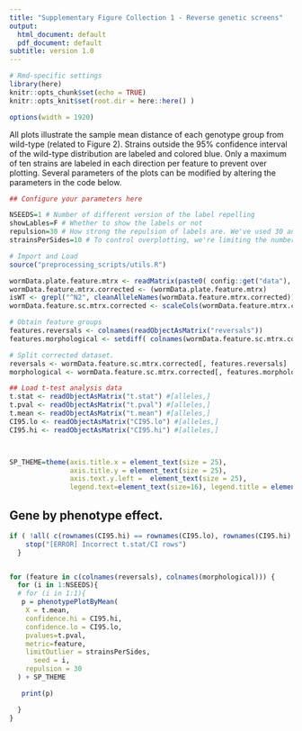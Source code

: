 ```yaml
---
title: "Supplementary Figure Collection 1 - Reverse genetic screens"
output:
  html_document: default
  pdf_document: default
subtitle: version 1.0
---
```


```r
# Rmd-specific settings
library(here)
knitr::opts_chunk$set(echo = TRUE)
knitr::opts_knit$set(root.dir = here::here() )

options(width = 1920)

```

All plots illustrate the sample mean distance of each genotype group from wild-type (related to Figure 2). Strains outside the 95% confidence interval of the wild-type distribution are labeled and colored blue. Only a maximum of ten strains are labeled in each direction per feature to prevent over plotting. Several parameters of the plots can be modified by altering the parameters in the code below. 

```r
## Configure your parameters here

NSEEDS=1 # Number of different version of the label repelling 
showLables=F # Whether to show the labels or not
repulsion=30 # How strong the repulsion of labels are. We've used 30 and 50.
strainsPerSides=10 # To control overplotting, we're limiting the number of labels shown to maximum 10 on each side of the wild-type.
```


```r
# Import and Load
source("preprocessing_scripts/utils.R")

wormData.plate.feature.mtrx <- readMatrix(paste0( config::get("data"), "/wormData.plate.feature.mtrx") )
wormData.feature.mtrx.corrected <- (wormData.plate.feature.mtrx)
isWT <- grepl("^N2", cleanAlleleNames(wormData.feature.mtrx.corrected))
wormData.feature.sc.mtrx.corrected <- scaleCols(wormData.feature.mtrx.corrected)

# Obtain feature groups
features.reversals <- colnames(readObjectAsMatrix("reversals"))
features.morphological <- setdiff( colnames(wormData.feature.sc.mtrx.corrected), features.reversals )

# Split corrected dataset.
reversals <- wormData.feature.sc.mtrx.corrected[, features.reversals]
morphological <- wormData.feature.sc.mtrx.corrected[, features.morphological]

## Load t-test analysis data
t.stat <- readObjectAsMatrix("t.stat") #[alleles,]
t.pval <- readObjectAsMatrix("t.pval") #[alleles,]
t.mean <- readObjectAsMatrix("t.mean") #[alleles,]
CI95.lo <- readObjectAsMatrix("CI95.lo") #[alleles,]
CI95.hi <- readObjectAsMatrix("CI95.hi") #[alleles,]



SP_THEME=theme(axis.title.x = element_text(size = 25),
               axis.title.y = element_text(size = 25),
               axis.text.y.left =  element_text(size = 25),
               legend.text=element_text(size=16), legend.title = element_text(size=19))
```


## Gene by phenotype effect.
```r

if ( !all( c(rownames(CI95.hi) == rownames(CI95.lo), rownames(CI95.hi) == rownames(t.stat)) ) ){
    stop("[ERROR] Incorrect t.stat/CI rows")
  }


for (feature in c(colnames(reversals), colnames(morphological))) {
  for (i in 1:NSEEDS){
  # for (i in 1:1){
   p = phenotypePlotByMean(
    X = t.mean,
    confidence.hi = CI95.hi,
    confidence.lo = CI95.lo,
    pvalues=t.pval,
    metric=feature,
    limitOutlier = strainsPerSides,
      seed = i,
    repulsion = 30
  ) + SP_THEME

   print(p)

  }
}


```

